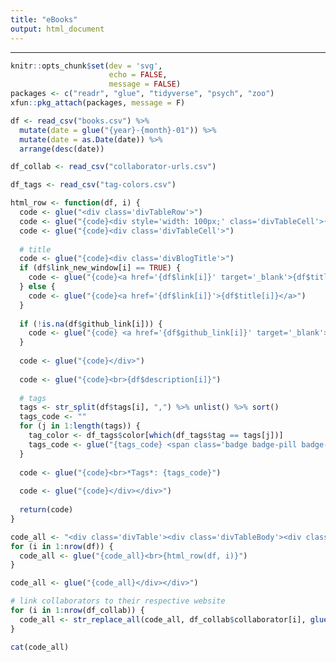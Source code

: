 ```yaml
---
title: "eBooks"
output: html_document
---
```


---

```r
knitr::opts_chunk$set(dev = 'svg', 
                      echo = FALSE,
                      message = FALSE)
packages <- c("readr", "glue", "tidyverse", "psych", "zoo")
xfun::pkg_attach(packages, message = F)
```

```r
df <- read_csv("books.csv") %>%
  mutate(date = glue("{year}-{month}-01")) %>%
  mutate(date = as.Date(date)) %>%
  arrange(desc(date))

df_collab <- read_csv("collaborator-urls.csv")

df_tags <- read_csv("tag-colors.csv")
```

```r
html_row <- function(df, i) {
  code <- glue("<div class='divTableRow'>")
  code <- glue("{code}<div style='width: 100px;' class='divTableCell'>{df$date[i]}</div>")
  code <- glue("{code}<div class='divTableCell'>")
  
  # title
  code <- glue("{code}<div class='divBlogTitle'>")
  if (df$link_new_window[i] == TRUE) {
    code <- glue("{code}<a href='{df$link[i]}' target='_blank'>{df$title[i]}</a>")
  } else {
    code <- glue("{code}<a href='{df$link[i]}'>{df$title[i]}</a>")
  }
  
  if (!is.na(df$github_link[i])) {
    code <- glue("{code} <a href='{df$github_link[i]}' target='_blank'><span class='fa fa-github'></span></a>")
  }
  
  code <- glue("{code}</div>")
  
  code <- glue("{code}<br>{df$description[i]}")
  
  # tags
  tags <- str_split(df$tags[i], ",") %>% unlist() %>% sort()
  tags_code <- ""
  for (j in 1:length(tags)) {
    tag_color <- df_tags$color[which(df_tags$tag == tags[j])]
    tags_code <- glue("{tags_code} <span class='badge badge-pill badge-{tag_color}'>{tags[j]}</span>")
  }
  
  code <- glue("{code}<br>*Tags*: {tags_code}")
  
  code <- glue("{code}</div></div>")
  
  return(code)
}

code_all <- "<div class='divTable'><div class='divTableBody'><div class='divTableRow'><div class='divTableCell'>**Date**</div><div class='divTableCell'>**Post**</div></div>"
for (i in 1:nrow(df)) {
  code_all <- glue("{code_all}<br>{html_row(df, i)}")
}

code_all <- glue("{code_all}</div></div>")

# link collaborators to their respective website
for (i in 1:nrow(df_collab)) {
  code_all <- str_replace_all(code_all, df_collab$collaborator[i], glue("<a href='{df_collab$link[i]}' target='_blank'>{df_collab$collaborator[i]}</a>"))
}

cat(code_all)
```